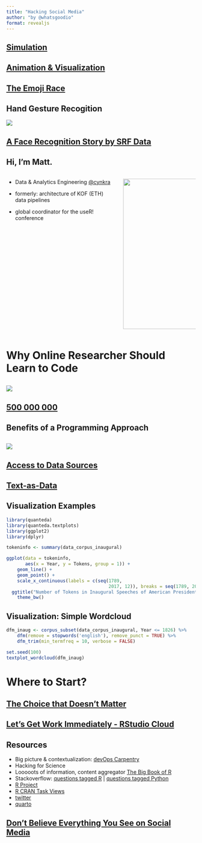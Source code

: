 ```yaml
---
title: "Hacking Social Media"
author: "by @whatsgoodio"
format: revealjs
---
```


## [Simulation](https://twitter.com/BrentToderian/status/1192568535009988608) {.center}

## [Animation & Visualization](https://twitter.com/CraigTaylorViz/status/1159779288733880321) {.center}

## [The Emoji Race](https://observablehq.com/@mbostock/twitter-emoji-race) {.center}

## Hand Gesture Recogition 

[![](img/tensorflow.png)](https://twitter.com/bourdakos1/status/1125436388026060801)


## [A Face Recognition Story by SRF Data](https://www.srf.ch/news/schweiz/automatische-gesichtserkennung-so-einfach-ist-es-eine-ueberwachungsmaschine-zu-bauen) {.center}

## Hi, I'm Matt.

:::: {.columns}


::: {.column width="60%" }

- Data & Analytics Engineering [@cynkra](https://cynkra.com)

- formerly: architecture of KOF (ETH) data pipelines

- global coordinator for the useR! conference

:::


::: {.column width="40%" }

![](img/matt.jpeg){fig-align="center" height="400"}

:::

::::


# Why Online Researcher Should Learn to Code

## 

![](img/busy.png)


## [500 000 000](https://www.google.com/search?q=number+of+tweets+per+day) {.center}


## Benefits of a Programming Approach

## 

![](img/communication.png)

## [Access to Data Sources](https://developer.twitter.com/en/docs) {.center}

## [Text-as-Data](https://quanteda.io/)

## Visualization Examples

```r
library(quanteda)
library(quanteda.textplots)
library(ggplot2)
library(dplyr)

tokeninfo <- summary(data_corpus_inaugural)

ggplot(data = tokeninfo,
       aes(x = Year, y = Tokens, group = 1)) +
    geom_line() +
    geom_point() +
    scale_x_continuous(labels = c(seq(1789,
                                      2017, 12)), breaks = seq(1789, 2017, 12)) +
  ggtitle("Number of Tokens in Inaugural Speeches of American Presidents") +
    theme_bw()

```

## Visualization: Simple Wordcloud

```r
dfm_inaug <- corpus_subset(data_corpus_inaugural, Year <= 1826) %>% 
    dfm(remove = stopwords('english'), remove_punct = TRUE) %>%
    dfm_trim(min_termfreq = 10, verbose = FALSE)

set.seed(100)
textplot_wordcloud(dfm_inaug)
```


# Where to Start? 

## [The Choice that Doesn't Matter](https://devops-carpentry.github.io/book/programming.html) {.center}


## [Let's Get Work Immediately - RStudio Cloud](https://cloud.rstudio.com) {.center}


## Resources

- Big picture & contextualization: [devOps Carpentry]()
- Hacking for Science
- Looooots of information, content aggregator [The Big Book of R]()
- Stackoverflow: [questions tagged R](https://stackoverflow.com/questions/tagged/r) | [questions tagged Python](https://stackoverflow.com/questions/tagged/python)
- [R Project](https://r-project.org)
- [R CRAN Task Views](https://cran.r-project.org)
- [twitter](https://twitter.com/whatsgoodio)
- [quarto](https://quarto.org/)



## [Don't Believe Everything You See on Social Media](https://twitter.com/orex_nana/status/1188828753834790912?s=20)















<!-- https://www.srf.ch/news/schweiz/automatische-gesichtserkennung-so-einfach-ist-es-eine-ueberwachungsmaschine-zu-bauen -->


<!-- https://github.com/ageitgey/face_recognition -->



<!-- https://poissonisfish.com/2019/10/09/twitter-data-analysis-in-r/ -->

